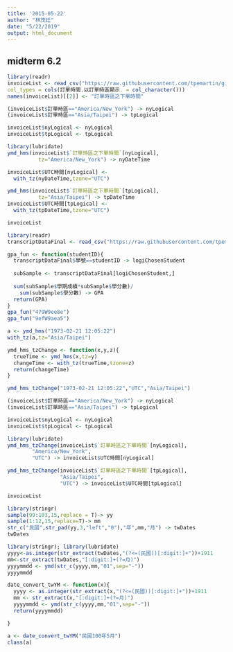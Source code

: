 ```yaml
---
title: '2015-05-22'
author: "林茂廷"
date: "5/22/2019"
output: html_document
---
```


## midterm 6.2

```r
library(readr)
invoiceList <- read_csv("https://raw.githubusercontent.com/tpemartin/github-data/master/invoiceList.csv",
col_types = cols(訂單時間.以訂單時區顯示. = col_character()))
names(invoiceList)[[2]] <- "訂單時區之下單時間"
```

```r
(invoiceList$訂單時區=="America/New_York") -> nyLogical
(invoiceList$訂單時區=="Asia/Taipei") -> tpLogical

invoiceList$nyLogical <- nyLogical
invoiceList$tpLogical <- tpLogical

library(lubridate)
ymd_hms(invoiceList$`訂單時區之下單時間`[nyLogical],
          tz="America/New_York") -> nyDateTime

invoiceList$UTC時間[nyLogical] <-
  with_tz(nyDateTime,tzone="UTC")

ymd_hms(invoiceList$`訂單時區之下單時間`[tpLogical],
          tz="Asia/Taipei") -> tpDateTime
invoiceList$UTC時間[tpLogical] <-
  with_tz(tpDateTime,tzone="UTC")

invoiceList 
```

```r
library(readr)
transcriptDataFinal <- read_csv("https://raw.githubusercontent.com/tpemartin/github-data/master/transcriptDataFinal.csv")
```

```r
gpa_fun <- function(studentID){
  transcriptDataFinal$學號==studentID -> logiChosenStudent
  
  subSample <- transcriptDataFinal[logiChosenStudent,]
  
  sum(subSample$學期成績*subSample$學分數)/
    sum(subSample$學分數) -> GPA
  return(GPA)
}
gpa_fun("479W9ee8e")
gpa_fun("9efW9aea5")
```

```r
a <- ymd_hms("1973-02-21 12:05:22")
with_tz(a,tz="Asia/Taipei")

ymd_hms_tzChange <- function(x,y,z){
  trueTime <- ymd_hms(x,tz=y)
  changeTime <- with_tz(trueTime,tzone=z)
  return(changeTime)
}

ymd_hms_tzChange("1973-02-21 12:05:22","UTC","Asia/Taipei")
```

```r
(invoiceList$訂單時區=="America/New_York") -> nyLogical
(invoiceList$訂單時區=="Asia/Taipei") -> tpLogical

invoiceList$nyLogical <- nyLogical
invoiceList$tpLogical <- tpLogical

library(lubridate)
ymd_hms_tzChange(invoiceList$`訂單時區之下單時間`[nyLogical],
        "America/New_York",
        "UTC") -> invoiceList$UTC時間[nyLogical]

ymd_hms_tzChange(invoiceList$`訂單時區之下單時間`[tpLogical],
                 "Asia/Taipei",
                 "UTC") -> invoiceList$UTC時間[tpLogical]

invoiceList 
```

```r
library(stringr)
sample(99:103,15,replace = T)-> yy
sample(1:12,15,replace=T)-> mm
str_c("民國",str_pad(yy,3,"left","0"),"年",mm,"月") -> twDates
twDates
```

```r
library(stringr); library(lubridate)
yyyy<-as.integer(str_extract(twDates,"(?<=(民國))[:digit:]+"))+1911
mm<-str_extract(twDates,"[:digit:]+(?=月)")
yyyymmdd <- ymd(str_c(yyyy,mm,"01",sep="-"))
yyyymmdd
```

```r
date_convert_twYM <- function(x){
  yyyy <- as.integer(str_extract(x,"(?<=(民國))[:digit:]+"))+1911
  mm <- str_extract(x,"[:digit:]+(?=月)")
  yyyymmdd <- ymd(str_c(yyyy,mm,"01",sep="-"))
  return(yyyymmdd)

}

a <- date_convert_twYM("民國100年5月")
class(a)
```

